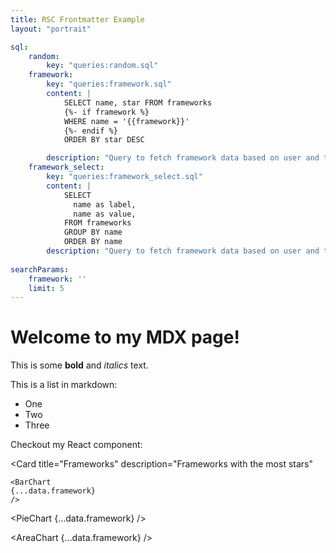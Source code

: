 ```yaml
---
title: RSC Frontmatter Example
layout: "portrait"

sql:
    random:
        key: "queries:random.sql"
    framework:
        key: "queries:framework.sql"
        content: |
            SELECT name, star FROM frameworks
            {%- if framework %}
            WHERE name = '{{framework}}'
            {%- endif %}
            ORDER BY star DESC

        description: "Query to fetch framework data based on user and time range."
    framework_select:
        key: "queries:framework_select.sql"
        content: |
            SELECT 
              name as label,
              name as value,
            FROM frameworks
            GROUP BY name
            ORDER BY name
        description: "Query to fetch framework data based on user and time range."
        
searchParams:
    framework: ''
    limit: 5
---
```


# Welcome to my MDX page!
 
This is some **bold** and _italics_ text.
 
This is a list in markdown:
 
- One
- Two
- Three
 
Checkout my React component:

<Card
title="Frameworks"
description="Frameworks with the most stars"

>
    <BarChart
    {...data.framework}
    />
</Card>

<PieChart
{...data.framework}
/>
>
<AreaChart
{...data.framework}
/>